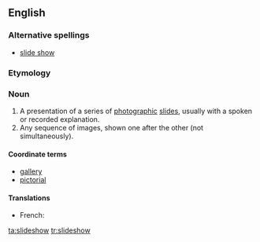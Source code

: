 ==English==
===Alternative spellings===
* [[slide show]]

===Etymology===
{{compound|slide|show}}

===Noun===
{{wikipedia}}
{{en-noun}}

# A presentation of a series of [[photographic]] [[slide]]s, usually with a spoken or recorded explanation.
# Any sequence of images, shown one after the other (not simultaneously).

====Coordinate terms====
* [[gallery]]
* [[pictorial]]

====Translations====
{{trans-top}}
* French: {{t+|fr|diaporama}}
{{trans-bottom}}

[[ta:slideshow]]
[[tr:slideshow]]